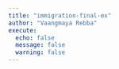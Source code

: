 ```yaml
---
title: "immigration-final-ex"
author: "Vaangmaya Rebba"
execute: 
  echo: false
  message: false
  warning: false
---
```



```r

```


